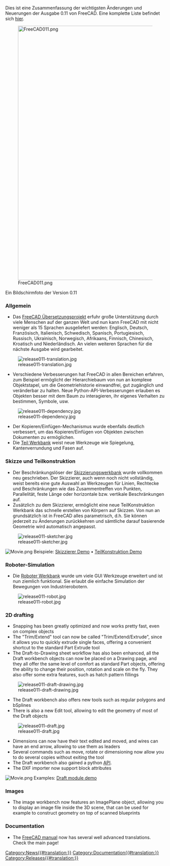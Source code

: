 Dies ist eine Zusammenfassung der wichtigsten Änderungen und Neuerungen der Ausgabe 0.11 von FreeCAD. Eine komplette Liste befindet sich [http://www.freecadweb.org/tracker/changelog_page.php hier].

[[Image:FreeCAD011.png|800px]]

Ein Bildschirmfoto der Version 0.11

=== Allgemein ===

* Das [http://crowdin.net/project/freecad FreeCAD Übersetzungsprojekt] erfuhr große Unterstützung durch viele Menschen auf der ganzen Welt und nun kann FreeCAD mit nicht weniger als 15 Sprachen ausgeliefert werden: Englisch, Deutsch, Französisch, Italienisch, Schwedisch, Spanisch, Portugiesisch, Russisch, Ukrainisch, Norwegisch, Afrikaans, Finnisch, Chinesisch, Kroatisch und Niederländisch. An vielen weiteren Sprachen für die nächste Ausgabe wird gearbeitet.

[[Image:release011-translation.jpg]]

* Verschiedene Verbesserungen hat FreeCAD in allen Bereichen erfahren, zum Beispiel ermöglicht der Hierarchiebaum von nun an komplexe Objektstapel, um die Geometriehistorie einwandfrei, gut zugänglich und veränderbar zu halten. Neue Python-API-Verbesserungen erlauben es Objekten besser mit dem Baum zu interagieren, ihr eigenes Verhalten zu bestimmen, Symbole, usw.

[[Image:release011-dependency.jpg]]

* Der Kopieren/Einfügen-Mechanismus wurde ebenfalls deutlich verbessert, um das Kopieren/Einfügen von Objekten zwischen Dokumenten zu ermöglichen.
* Die [[Part Workbench/de|Teil Werkbank]] weist neue Werkzeuge wie Spiegelung, Kantenverrundung und Fasen auf.

=== Skizze und Teilkonstruktion ===

* Der Beschränkungslöser der [[Sketcher Workbench|Skizzierungswerkbank]] wurde vollkommen neu geschrieben. Der Skizzierer, auch wenn noch nicht vollständig, weist bereits eine gute Auswahl an Werkzeugen für Linien, Rechtecke und Beschränkungen wie das Zusammentreffen von Punkten, Parallelität, feste Länge oder horizontale bzw. vertikale Beschränkungen auf.
* Zusätzlich zu dem Skizzierer, ermöglicht eine neue TeilKonstruktion Werkbank das schnelle erstellen von Körpern auf Skizzen. Von nun an grundsätzlich ist in FreeCAD alles parametrisch, d.h. Sie können jederzeit zu Änderungen zurückkehren und sämtliche darauf basierende Geometrie wird automatisch angepasst.

[[Image:release011-sketcher.jpg]]

[[Image:Movie.png]] Beispiele: [http://www.youtube.com/watch?v=hvXupH5bA0E Skizzierer Demo] &bull; [http://www.youtube.com/watch?v=7ih9Jp3OAwA TeilKonstruktion Demo]

=== Roboter-Simulation ===

* Die [[Robot Workbench/de|Roboter Werkbank]] wurde um viele GUI Werkzeuge erweitert und ist nun ziemlich funktional. Sie erlaubt die einfache Simulation der Bewegungen von Industrierobotern.

[[Image:release011-robot.jpg]]

=== 2D drafting ===

* Snapping has been greatly optimized and now works pretty fast, even on complex objects
* The "Trim/Extend" tool can now be called "Trim/Extend/Extrude", since it allows you to quickly extrude single faces, offering a convenient shortcut to the standard Part Extrude tool
* The Draft-to-Drawing sheet workflow has also been enhanced, all the Draft workbench objects can now be placed on a Drawing page, and they all offer the same level of comfort as standard Part objects, offering the ability to change their position, rotation and scale on the fly. They also offer some extra features, such as hatch pattern fillings

[[Image:release011-draft-drawing.jpg]]

* The Draft workbench also offers new tools such as regular polygons and bSplines
* There is also a new Edit tool, allowing to edit the geometry of most of the Draft objects

[[Image:release011-draft.jpg]]

* Dimensions can now have their text edited and moved, and wires can have an end arrow, allowing to use them as leaders
* Several commands such as move, rotate or dimensioning now allow you to do several copies without exiting the tool
* The Draft workbench also gained a python [[Draft_API|API]].
* The DXF importer now support block attributes

[[Image:Movie.png]] Examples: [http://www.youtube.com/watch?v=Q7cG-LQK8Ps Draft module demo]

=== Images ===

* The image workbench now features an ImagePlane object, allowing you to display an image file inside the 3D scene, that can be used for example to construct geometry on top of scanned blueprints

=== Documentation ===

* The [[Online Help Toc|FreeCAD manual]] now has several well advanced translations. Check the main page!


{{languages/de | {{en|Release_notes_0.11}} {{es|Release_notes_0.11/es}} {{fr|Release_notes_0.11/fr}} {{it|Release_notes_0.11/it}} {{pl|Release_notes_0.11/pl}} {{ru|Release_notes_0.11/ru}} }}


[[Category:News{{#translation:}}]]
[[Category:Documentation{{#translation:}}]]
[[Category:Releases{{#translation:}}]]
